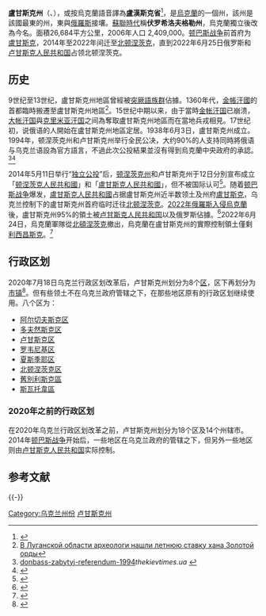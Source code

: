 {{NoteTA
|G1 = 地名
}}
{{Expand Ukrainian}}
{{Infobox settlement
| name               = 卢甘斯克州
| native_name        = Луганська область
| native_name_lang   = uk
| settlement_type    = [[乌克兰行政区划|州]]
| image_flag         = Flag of Luhansk Oblast.svg
| flag_size          = 115px
| image_shield       = Coat of Arms Luhansk Oblast.svg
| shield_size        = 65px
| image_map          = Luhansk in Ukraine.svg
| seat_type          = [[行政中心|行政中心]]
| seat               = [[卢甘斯克|卢甘斯克]]（[[法理上|法理上]]，2014年前）<br />[[北頓涅茨克|北頓涅茨克]]（2014年–2022年6月25日）<br />不明（[[事实上|事实上]]，2022年6月25日后）
| established_date   = 1938年6月3日
| nickname           = 烏克蘭東門<ref>{{Citation | title = Oda | place = [[Ukraine|UA]] | publisher = LG | year = 2007 | url = http://www.oda.lg.ua/oda/documents/official/official_2087.html?template=33 | deadurl = yes | archiveurl = https://web.archive.org/web/20080805004924/http://www.oda.lg.ua/oda/documents/official/official_2087.html?template=33 | archivedate = 2008-08-05 }}.</ref><ref>{{Citation | title = Umoloda | place = Kiev, UA | url = http://www.umoloda.kiev.ua/number/689/219/25032/ | accessdate = 2014-05-13 | archive-date = 2020-09-23 | archive-url = https://web.archive.org/web/20200923084817/https://www.umoloda.kiev.ua/number/689/219/25032/ | dead-url = no }}.</ref>、烏克蘭的黎明、<ref>{{Citation | title = Oda | place = UA | publisher = LG | year = 1930 | url = http://www.oda.lg.ua/oda/documents/official/official_1930.html?template=33 | deadurl = yes | archiveurl = https://web.archive.org/web/20110524142418/http://www.oda.lg.ua/oda/documents/official/official_1930.html?template=33 | archivedate = 2011-05-24 }}.</ref><ref>{{Citation | title = 70 years | contribution = Territory | origyear = 1977 | place = UA | publisher = LG | date = 2008-03-14 | contribution-url = http://www.oda.lg.ua/oda/about/depart/media/calendar/70years/territory/2008/03/14/territory_1977.html | accessdate = 2014-05-13 | archive-date = 2011-05-24 | archive-url = https://web.archive.org/web/20110524142423/http://www.oda.lg.ua/oda/about/depart/media/calendar/70years/territory/2008/03/14/territory_1977.html | dead-url = no }}.</ref><ref>{{Citation | title = Calendar | place = UA | publisher = LG | date = 2008-04-11 | contribution = 70 years | contribution-url = http://www.oda.lg.ua/oda/about/depart/media/calendar/70years/news/2008/04/11/news_2401.html | accessdate = 2014-05-13 | archive-date = 2011-05-24 | archive-url = https://web.archive.org/web/20110524142437/http://www.oda.lg.ua/oda/about/depart/media/calendar/70years/news/2008/04/11/news_2401.html | dead-url = no }}.</ref> Luhanshchyna, Luhan'

| subdivision_type      = [[世界政區索引|国家]]
| subdivision_name      = {{flag|Ukraine}}

| government_type       = {{link-en|軍民管理局 (烏克蘭)|Civil–military administrations (Ukraine)|軍民管理局}}
| governing_body        = {{link-uk|卢甘斯克州军民管理局|Луганська обласна військово-цивільна адміністрація}}
| leader_title          = {{link-en|盧甘斯克州州長|Governor of Luhansk Oblast|州長}}
| leader_name           = [[谢尔盖·盖达伊|谢尔盖·盖达伊]]
| leader_title2         = {{link-en|卢甘斯克州拉达|Luhansk Oblast Council|州議會}}
| leader_name2          = 124席位
| leader_title3         = {{link-en|卢甘斯克州拉达|Luhansk Oblast Council|議會議長}}
| leader_name3          = ''空缺''
| area_rank=
| area_total_km2= 26684
| population_as_of = 2013年9月1日<ref name="census09">{{cite web|url=http://www.ukrstat.gov.ua/|title=State Statistics Committee of Ukraine|accessdate=2013-09-01|archive-date=2013-01-23|archive-url=https://web.archive.org/web/20130123112523/http://www.ukrstat.gov.ua/|dead-url=no}}</ref>
| population_rank = 第7位
| population = {{decrease}} 2246884
| postal_code        = ?
| iso_code= [[ISO_3166-2:UA|UA-09]]
| area_code = [[Area_code#Ukraine|+380-64]]
| website = [http://www.loga.gov.ua/ loga.gov.ua]<br />[http://oblrada.lg.ua/  oblrada.lg.ua]}}

'''盧甘斯克州'''（{{lang-uk|Луганська область|Luhans'ka oblast'}}、{{lang-rus|Луганская область|Luganskaya oblast}}），或按烏克蘭語音譯為'''盧漢斯克省'''<ref>{{Cite web |title=盧漢斯克省(沃羅希洛夫格勒省) - Luhanska Oblast (Voroshilovgradskaya Oblast) |url=https://terms.naer.edu.tw/detail/3002193/?index=2 |access-date=2022-04-14 |work=terms.naer.edu.tw}}</ref>，是[[烏克蘭|烏克蘭]]的一個州，該州是該國最東的州，東與[[俄羅斯|俄羅斯]]接壤。[[烏克蘭蘇維埃社會主義共和國|蘇聯時代]]稱'''伏罗希洛夫格勒州'''，烏克蘭獨立後改為今名。面積26,684平方公里，2006年人口 2,409,000。[[顿巴斯战争|顿巴斯战争]]前首府为[[盧甘斯克|盧甘斯克]]，2014年至2022年间迁至[[北顿涅茨克|北顿涅茨克]]，直到2022年6月25日俄罗斯和[[卢甘斯克人民共和国|卢甘斯克人民共和国]]占领北顿涅茨克。

== 历史 ==
9世纪至13世纪，盧甘斯克州地區曾經被[[突厥語族群|突厥語族群]]佔據。1360年代，[[金帳汗國|金帳汗國]]的首都臨時搬遷至盧甘斯克州地區<ref>[http://korrespondent.net/ukraine/1587925-v-luganskoj-oblasti-arheologi-nashli-letnyuyu-stavku-hana-zolotoj-ordy В Луганской области археологи нашли летнюю ставку хана Золотой орды]</ref>。15世纪中期以来，由于當時[[金帐汗国|金帐汗国]]已崩溃，[[大帐汗国|大帐汗国]]與[[克里米亚汗国|克里米亚汗国]]之间為奪取盧甘斯克州地區而在當地兵戎相見。17世纪初，说俄语的人開始在盧甘斯克州地區定居。1938年6月3日，盧甘斯克州成立。1994年，顿涅茨克州和卢甘斯克州举行全民公决，大约90%的人支持同時將俄语与乌克兰语設為官方語言，不過此次公投結果並沒有得到烏克蘭中央政府的承認。<ref>[http://thekievtimes.ua/society/372400-donbass-zabytyj-referendum-1994.html donbass-zabytyj-referendum-1994]''thekievtimes.ua'' {{Webarchive|url=https://web.archive.org/web/20210205101718/http://thekievtimes.ua/society/372400-donbass-zabytyj-referendum-1994.html |date=5 February 2021 }}</ref><ref>{{Cite web|url=http://www.nakanune.ru/articles/18807/|title = Киев уже 20 лет обманывает Донбасс: Донецкая и Луганская области еще в 1994 году проголосовали за федерализацию, русский язык и евразийскую интеграцию |trans-title = Kyiv has been deceiving Donbass for 20 years: Donetsk and Luhansk regions voted in 1994 for federalization, the Russian language and Eurasian integration |work=www.nakanune.ru}}</ref>

2014年5月11日举行“[[独立|独立]][[公投|公投]]”后，[[顿涅茨克州|顿涅茨克州]]和卢甘斯克州于12日分別宣布成立「[[顿涅茨克人民共和國|顿涅茨克人民共和國]]」和「[[盧甘斯克人民共和國|盧甘斯克人民共和國]]」，但不被国际认可<ref>{{cite web |url=http://news.china.com.cn/live/2014-05/13/content_26592862.htm |language= |title=乌克兰东部两州宣布成为独立主权国家 |publisher=环球网 |date=2014-05-13 |accessdate= |archive-date=2018-10-12 |archive-url=https://web.archive.org/web/20181012175458/http://news.china.com.cn/live/2014-05/13/content_26592862.htm |dead-url=no }}</ref>。随着[[顿巴斯战争|顿巴斯战争]]爆发，[[盧甘斯克人民共和國|盧甘斯克人民共和國]]占据盧甘斯克州近半数领土及州府[[盧甘斯克|盧甘斯克]]，乌克兰控制下的盧甘斯克州首府临时迁往[[北顿涅茨克|北顿涅茨克]]。[[2022年俄羅斯入侵烏克蘭|2022年俄羅斯入侵烏克蘭]]後，盧甘斯克州95%的領土被[[卢甘斯克人民共和国|卢甘斯克人民共和国]]以及俄罗斯佔據。<ref>{{Cite web |date=2022-05-26 |title=Russian forces have ‘upper hand’ in Donbas fighting, Ukrainian officials say |url=https://www.theguardian.com/world/2022/may/26/ukraine-burying-civilians-mass-graves-russia-advances |access-date=2022-05-27 |website=the Guardian |language=en}}</ref>2022年6月24日，烏克蘭軍隊從[[北頓涅茨克|北頓涅茨克]]撤出，烏克蘭在盧甘斯克州的實際控制領土僅剩[[利西昌斯克|利西昌斯克]]。<ref>{{cite news |title=惨烈抵抗俄军数周猛攻后，北顿涅茨克乌克兰守军被迫撤离 |url=https://www.voachinese.com/a/ukrainians-set-to-quit-embattled-sievierodonetsk-as-russians-inch-forward-20220624/6631499.html}}</ref>

== 行政区划 ==
{{Stack|[[File:Luhansk_Oblast_2020_subdivisions.jpg|thumb]]}}
2020年7月18日乌克兰行政区划改革后，卢甘斯克州划分为8个[[区_(乌克兰)|区]]，区下再划分为[[烏克蘭市鎮|市镇]]<ref>{{Cite news|title=Про утворення та ліквідацію районів. Постанова Верховної Ради України № 807-ІХ.|url=http://www.golos.com.ua/article/333466|access-date=2020-10-03|date=2020-07-18|website=Голос України|language=uk}}</ref>。但有些领土不在乌克兰政府管辖之下，在那些地区原有的行政区划继续使用。八个区为：
* [[阿尔切夫斯克区|阿尔切夫斯克区]]
* [[多夫然斯克区|多夫然斯克区]]
* [[卢甘斯克区|卢甘斯克区]]
* [[罗韦尼基区_(乌克兰)|罗韦尼基区]]
* [[夏斯季耶区|夏斯季耶区]]
* [[北顿涅茨克区|北顿涅茨克区]]
* [[舊別利斯克區|舊別利斯克區]]
* [[斯瓦托韋區|斯瓦托韋區]]

=== 2020年之前的行政区划 ===
在2020年乌克兰行政区划改革之前，卢甘斯克州划分为18个区及14个州辖市。2014年[[顿巴斯战争|顿巴斯战争]]开始后，一些地区在乌克兰政府的管辖之下，但另外一些地区则由[[卢甘斯克人民共和国|卢甘斯克人民共和国]]实际控制。

== 参考文献 ==
{{Reflist}}

{{-}}
{{Ukraine}}
{{Authority control}}

[[Category:乌克兰州份|Category:乌克兰州份]]
[[Category:卢甘斯克州|]]